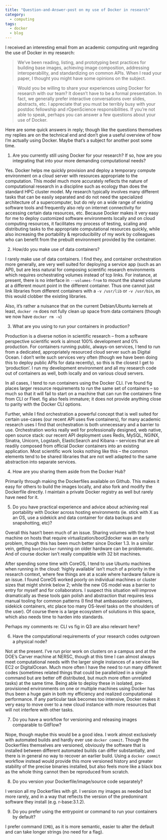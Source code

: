 ```yaml
---
title: "Question-and-Answer-post on my use of Docker in research"
category:
  - computing
tags: 
  - docker
  - blog
---
```



I received an interesting email from an academic computing unit regarding the use of Docker in my research:

> We’ve been reading, listing, and prototyping best practices for building base images, achieving image composition, addressing interoperability, and standardizing on common APIs. When I read your paper, I thought you might have some opinions on the subject. 

> Would you be willing to share your experiences using Docker for research with our team? It doesn’t have to be a formal presentation. In fact, we generally prefer interactive conversations over slides, abstracts, etc. I appreciate that you must be terribly busy with your postdoc fellowship and rOpenScience responsibilities. If you’re not able to speak, perhaps you can answer a few questions about your use of Docker.

Here are some quick answers in reply; though like the questions themselves my replies are on the technical end and don't give a useful overview of how I'm actually using Docker.  Maybe that's a subject for another post some time.  


1.  Are you currently still using Docker for your research? If so, how are you integrating that into your more demanding computational needs? 

Yes. Docker helps me quickly provision and deploy a temporary compute environment on a cloud server with resources appropriate to the computation. This model much more accurately reflects the nature of computational research in a discipline such as ecology than does the standard HPC cluster model.  My research typically involves many different tasks that can be easily separated and do not need the specialized architecture of a supercomputer, but do rely on a wide range of existing software tools and frequently also rely on internet connectivity for accessing certain data resources, etc.  Because Docker makes it very easy for me to deploy customized software environments locally and on cloud computing resources, it facilitates my process of testing, scaling and distributing tasks to the appropriate computational resources quickly, while also increasing the portability & reproducibility of my work by colleagues who can benefit from the prebuilt environment provided by the container.  

2. How/do you make use of data containers? 

I rarely make use of data containers. I find they, and container orchestration more generally, are very well suited for deploying a service app (such as an API), but are less natural for composing scientific research environments which requires orchestrating volumes instead of tcp links. For instance, at present, there is no interface in `--volumes-from` to mount the shared volume at a different mount point in the different container.  Thus one cannot just link libraries from different containers with a `-v /usr/lib` or `-v /usr/bin`, as this would clobber the existing libraries. 

Also, it's rather a nuisance that on the current Debian/Ubuntu kernels at least, `docker rm` does not fully clean up space from data containers (though we now have `docker rm -v`)


3. What are you using to run your containers in production?

Production is a diverse notion in scientific research -- from a software perspective scientific work is almost 100% development and 0% production. For containers running public, always-on services, I tend to run from a dedicated, appropriately resourced cloud server such as Digital Ocean. I don't write such services very often (though we have been doing this to deploy public APIs for data recently), so this is the closest I get to 'production'.  I run my development environment and all my research code out of containers as well, both locally and on various cloud servers. 

In all cases, I tend to run containers using the Docker CLI.  I've found fig places larger resource requirements to run the same set of containers -- so much so that it will fail to start on a machine that can run the containers fine from CLI or Fleet. fig also feels immature; it does not provide anything close to parity with the Docker CLI options. 

Further, while I find orchestration a powerful concept that is well suited for certain use-cases (our recent API uses five containers), for many academic research uses I find that orchestration is both unnecessary and a barrier to use. Orchestration works really well for professionally designed, web native, open source stack: our recent API deployment uses Redis, MySQL, NGINX, Sinatra, Unicorn, Logstash, ElasticSearch and Kibana -- services that are all readily composed from official Docker containers into an existing application. Most scientific work looks nothing like this -- the common elements tend to be shared libraries that are not well adapted to the same abstraction into separate services.

4. How are you sharing them aside from the Docker Hub?

Primarily through making the Dockerfiles available on Github.  This makes it easy for others to build the images locally, and also fork and modify the Dockerfile directly. I maintain a private Docker registry as well but rarely have need for it. 

5. Do you have practical experience and advice about achieving real portability with Docker across hosting environments (ie. stick with X as an OS, use a sidekick and data container for data backups and snapshotting, etc)?

Overall this hasn't been much of an issue.  Sharing volumes with the host machine on hosts that require virtualization/boot2docker was an early problem, though this has been much better since Docker 1.3. In a similar vein, getting `boot2docker` running on older hardware can be problematic.  And of course docker isn't really compatible with 32 bit machines. 

After spending some time with CoreOS, I tend to use Ubuntu machines when running in the cloud: 'highly available' isn't much of a priority in the research context, where few things are at a scale where hardware failure is an issue. I found CoreOS worked poorly on individual machines or cluster sizes that might shrink below 2; while the new OS model was a barrier to entry for myself and for collaborators. I suspect this situation will improve dramatically as these tools gain polish and abstraction that requires less manual tooling for common patterns (I find that ambassador containers, sidekick containers, etc place too many OS-level tasks on the shoulders of the user). Of course there is a large ecosystem of solutions in this space, which also needs time to harden into standards.

Perhaps my comments re: CLI vs fig in Q3 are also relevant here?


6. Have the computational requirements of your research codes outgrown a physical node? 

Not at the present.  I've run prior work on clusters on a campus and at the DOE's Carver machine at NERSC, though at this time I can almost always meet computational needs with the larger single instances of a service like EC2 or DigitalOcean.  Much more often I have the need to run many different codes (sometimes related things that could be parallelized in a single command but are better off distributed, but much more often unrelated tasks) at the same time.  Being able to deploy these in isolated, pre-provisioned environments on one or multiple machines using Docker has thus been a huge gain in both my efficiency and realized computational performance.  If any particular task becomes too intensive, Docker makes it very easy to move over to a new cloud instance with more resources that will not interfere with other tasks.

7. Do you have a workflow for versioning and releasing images comparable to GitFlow?

Nope, though maybe this would be a good idea. I work almost exclusively with automated builds and hardly ever use `docker commit`. Though the Dockerfiles themselves are versioned, obviously the software that is installed between different automated builds can differ substantially, and there is in general no way to recover an earlier build. Using a `docker commit` workflow instead would provide this more versioned history and greater stability of the precise binaries installed, but also feels more like a black box as the whole thing cannot then be reproduced from scratch.  

8. Do you version your Dockerfile/image/source code separately?

I version all my Dockerfiles with git. I version my images as needed but more rarely, and in a way that reflects the version of the predominant software they install (e.g. r-base:3.1.2).  

9. Do you prefer using the entrypoint or command to run your containers by default?

I prefer command (`CMD`), as it is more semantic, easier to alter the default and can take longer strings (no need for a flag).

